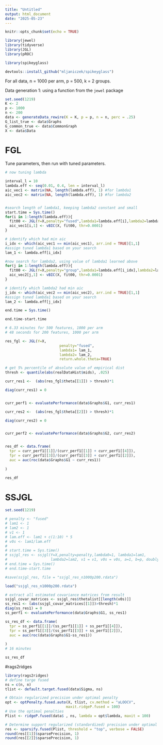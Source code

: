 ```yaml
---
title: "Untitled"
output: html_document
date: "2025-05-23"
---
```


```r
knitr::opts_chunk$set(echo = TRUE)
```


```r
library(jewel)
library(tidyverse)
library(JGL)
library(pROC)

library(spikeyglass)

devtools::install_github("mljaniczek/spikeyglass")

```

For all data, n = 1000 per arm, p = 500, k = 2 groups. 


Data generation 1: using a function from the `jewel` package

```r

set.seed(1219)
K <- 2
p <- 1000
n <- 200
data <- generateData_rewire(K = K, p = p, n = n, perc = .25)
G_list_true <- data$Graphs
G_common_true <- data$CommonGraph
X <- data$Data
```


# FGL 

Tune parameters, then run with tuned parameters. 

```r
# now tuning lambda

interval_l = 10
lambda.eff <- seq(0.01, 0.4, len = interval_l)
aic_vec1 <- matrix(NA, length(lambda.eff), 1) #for lambda1
aic_vec2 <- matrix(NA, length(lambda.eff), 1) #for lambda2


#search length of lambda1, keeping lambda2 constant and small
start.time = Sys.time()
for(i in 1:length(lambda.eff)){
  fit00 <- JGL(Y=X,penalty="fused",lambda1=lambda.eff[i],lambda2=lambda.eff[1], return.whole.theta=TRUE)
  aic_vec1[i,1] <- vBIC(X, fit00, thr=0.0001)
}

# identify which had min aic
i_idx <- which(aic_vec1 == min(aic_vec1), arr.ind = TRUE)[1,1]
#assign tuned lambda1 based on your search
lam_1 <- lambda.eff[i_idx]

#now search for lambda2, using value of lambda1 learned above
for(j in 1:length(lambda.eff)){
  fit00 <- JGL(Y=X,penalty="group",lambda1=lambda.eff[i_idx],lambda2=lambda.eff[j], return.whole.theta=TRUE)
  aic_vec2[j,1] <- vBIC(X, fit00, thr=0.0001)
}

# identify which lambda2 had min aic
j_idx <- which(aic_vec2 == min(aic_vec2), arr.ind = TRUE)[1,1]
#assign tuned lambda1 based on your search
lam_2 <- lambda.eff[j_idx]

end.time = Sys.time()

end.time-start.time

# 6.33 minutes for 500 features, 1000 per arm
# 48 seconds for 200 features, 1000 per arm

res_fgl <- JGL(Y=X,
                         penalty="fused",
                         lambda1= lam_1,
                         lambda2= lam_2,
                         return.whole.theta=TRUE)

# get 5% percentile of absolute value of empirical dist
thresh <- quantile(abs(realDataHist$mids), .025)

curr_res1 <-  (abs(res_fgl$theta[[1]]) > thresh)*1

diag(curr_res1) = 0


curr_perf1 <- evaluatePerformance(data$Graphs$G1, curr_res1)

curr_res2 <-  (abs(res_fgl$theta[[2]]) > thresh)*1

diag(curr_res2) = 0


curr_perf2 <- evaluatePerformance(data$Graphs$G2, curr_res2)


res_df <- data.frame(
  tpr = curr_perf1[[1]]/(curr_perf1[[1]] + curr_perf1[[4]]),
  fpr = curr_perf1[[3]]/(curr_perf1[[3]] + curr_perf1[[2]]),
  auc = auc(roc(data$Graphs$G1 ~ curr_res1))
  
)

res_df
```


# SSJGL 

```r
set.seed(1219)

# penalty <- "fused"
# lam1 <- 1
# lam2 <- 1
# v1 <- 1
# lam.eff <- lam1 + c(1:10) * 5
# v0s <- lam1/lam.eff
# 
# start.time = Sys.time()
# ssjgl_res <- ssjgl(Y=X,penalty=penalty,lambda0=1, lambda1=lam1,
#                    lambda2=lam2, v1 = v1, v0s = v0s, a=1, b=p, doubly=TRUE, normalize=FALSE)
# end.time = Sys.time()
# end.time-start.time

#save(ssjgl_res, file = "ssjgl_res_n1000p200.rdata")

load("ssjgl_res_n1000p200.rdata")

# extract all estimated covariance matrices from result
ssjgl_covar_matrices <- ssjgl_res$thetalist[[length(v0s)]]
ss_res1 <- (abs(ssjgl_covar_matrices[[1]])>thresh)*1
diag(ss_res1) = 0
ss_perf1 <- evaluatePerformance(data$Graphs$G1, ss_res1)

ss_res_df <- data.frame(
  tpr = ss_perf1[[1]]/(ss_perf1[[1]] + ss_perf1[[4]]),
  fpr = ss_perf1[[3]]/(ss_perf1[[3]] + ss_perf1[[2]]),
  auc = auc(roc(data$Graphs$G1~ss_res1))
  
)
# 16 minutes

ss_res_df
```


#rags2ridges

```r
library(rags2ridges)
# define targe fused 
ns = c(n, n)
tlist <- default.target.fused(data$Sigma, ns)

# Obtain regularized precision under optimal penalty
opt <- optPenalty.fused.auto(X, tlist, cv.method = "aLOOCV",
                            maxit.ridgeP.fused = 100)
# Use the optimal penalties
Plist <- ridgeP.fused(data$ , ns, lambda = opt$lambda, maxit = 100)

# Determine support regularized (standardized) precision under optimal penalty
res <- sparsify.fused(Plist, threshold = "top", verbose = FALSE)
round(res[[1]]$sparsePrecision, 1)
round(res[[2]]$sparsePrecision, 1)
```





